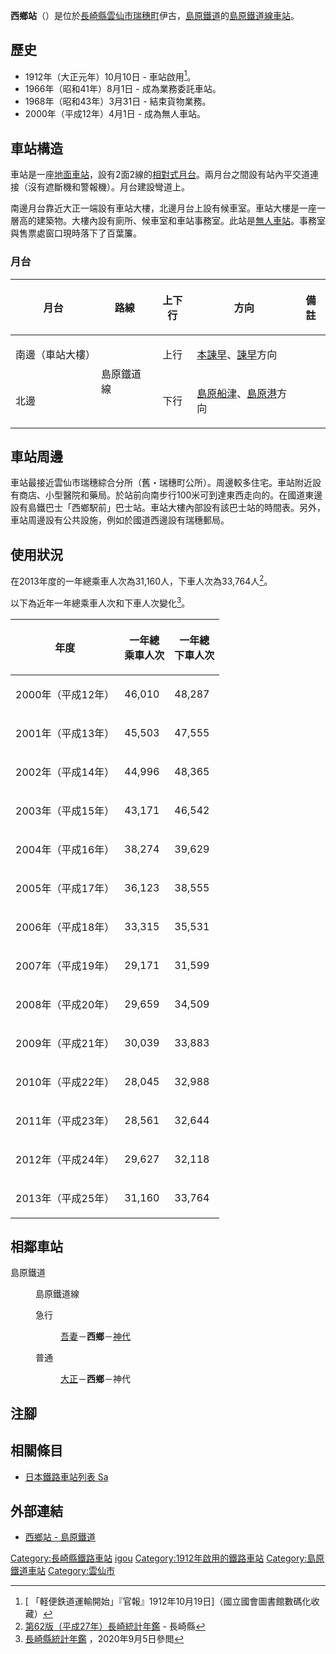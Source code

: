 {{NoteTA|G1=Transport
|T=zh-hans:西乡站 (日本);zh-hk:西鄉站 (日本);zh-tw:西鄉車站 (日本);
|1=zh-hans:西乡站;zh-hk:西鄉站;zh-tw:西鄉車站;
}}
{{Otheruseslist|日本長崎縣的島原鐵道島原鐵道線車站|中國深圳的深圳地下鐵羅寶線車站|西鄉站 (深圳)|位於中國陝西的陽安鐵路車站|西鄉站 (陝西)|位於日本福島縣，舊稱磐城西鄉站的東日本旅客鐵道（JR東日本）東北本線車站|新白河站|位於日本宮城縣的同名車站|仙北鐵道}}
{{Infobox station
|公司色 = yellow
|namecolour = black
|站名 = 西鄉
|圖片 = SaigoSt.jpg
|圖片說明 = 西鄉站（2007年3月）
|日文原名 = 西郷
|平假名 = さいごう
|羅馬拼音 = TAISHOU
|副站名 = 
|電報略號 = 
|所在地 = {{JPN}}[[長崎縣|長崎縣]][[雲仙市|雲仙市]][[瑞穗町_(長崎縣)|瑞穗町]]伊古
|座標 = {{coord|32|52|22.03|N|130|14|38.18|E|type:railwaystation_region:JP-24|display=inline,title}}
|車站構造 = [[地面車站|地面車站]]
|月台配置 = 2面2線
|啟用年月日 = 1912年（大正元年）10月10日
|廢站年月日 = 
|乘客人數 = 76*
|上下車人次 = 
|統計年度 = 2017
|轉車 = 
|全寬備註 = * 以全年總人次除當年度日數
|adjacent = {{Adjacent stations|system=島原鐵道|line=島原鐵道線|left=大正|right=神代|note-left=2.2km|note-mid=距離[[諫早站|諫早]]23.0km|note-right=2.5km}}
}}
'''西鄉站'''（{{jpn|j=西郷駅|hg=さいごうえき|rm=Saigou eki|f=y}}）是位於[[長崎縣|長崎縣]][[雲仙市|雲仙市]][[瑞穗町_(長崎縣)|瑞穗町]]伊古，[[島原鐵道|島原鐵道]]的[[島原鐵道線|島原鐵道線]][[鐵路車站|車站]]。

== 歷史 ==
* 1912年（大正元年）10月10日 - 車站啟用<ref>[{{NDLDC|2952163/7}} 「軽便鉄道運輸開始」『官報』1912年10月19日]（國立國會圖書館數碼化收藏）</ref>。
* 1966年（昭和41年）8月1日 - 成為業務委託車站。
* 1968年（昭和43年）3月31日 - 結束貨物業務。
* 2000年（平成12年）4月1日 - 成為無人車站。

== 車站構造 ==
車站是一座[[地面車站|地面車站]]，設有2面2線的[[相對式月台|相對式月台]]。兩月台之間設有站內平交道連接（沒有遮斷機和警報機）。月台建設彎道上。

南邊月台靠近大正一端設有車站大樓，北邊月台上設有候車室。車站大樓是一座一層高的建築物。大樓內設有廁所、候車室和車站事務室。此站是[[無人車站|無人車站]]。事務室與售票處窗口現時落下了百葉簾。

=== 月台 ===
{| class="wikitable"
!月台!!路線!!上下行!!方向!!備註
|-
!南邊（車站大樓）
|rowspan="2"|{{color|yellow|■}}島原鐵道線
| style="text-align:center" |上行
|[[本諫早站|本諫早]]、[[諫早站|諫早]]方向
|
|-
!北邊
| style="text-align:center" |下行
|[[島原船津站|島原船津]]、[[島原港站|島原港]]方向
|
|}

== 車站周邊 ==
車站最接近雲仙市瑞穗綜合分所（舊・瑞穗町公所）。周邊較多住宅。車站附近設有商店、小型醫院和藥局。於站前向南步行100米可到達東西走向的{{Translink|ja|国道251号|國道251號}}。在國道東邊設有島鐵巴士「西鄉駅前」巴士站。車站大樓內部設有該巴士站的時間表。另外，車站周邊設有公共設施，例如於國道西邊設有瑞穗郵局。

== 使用狀況 ==
在2013年度的一年總乘車人次為31,160人，下車人次為33,764人<ref>[https://www.pref.nagasaki.jp/bunrui/kenseijoho/toukeijoho/kankoubutsu/nenkan/219363.html 第62版（平成27年）長崎統計年鑑] {{Wayback|url=https://www.pref.nagasaki.jp/bunrui/kenseijoho/toukeijoho/kankoubutsu/nenkan/219363.html |date=20210117152621 }}{{ja icon}} - 長崎縣</ref>。

以下為近年一年總乘車人次和下車人次變化<ref>[https://www.pref.nagasaki.jp/bunrui/kenseijoho/toukeijoho/kankoubutsu/nenkan/  長崎縣統計年鑑 ] {{Wayback|url=https://www.pref.nagasaki.jp/bunrui/kenseijoho/toukeijoho/kankoubutsu/nenkan/ |date=20201027001847 }}{{ja icon}}，2020年9月5日參閲</ref>。
{| class="wikitable" style="text-align:right"
|-
!年度!!一年總<br />乘車人次!!一年總<br />下車人次
|-
|2000年（平成12年）||46,010||48,287
|-
|2001年（平成13年）||45,503||47,555
|-
|2002年（平成14年）||44,996||48,365
|-
|2003年（平成15年）||43,171||46,542
|-
|2004年（平成16年）||38,274||39,629
|-
|2005年（平成17年）||36,123||38,555
|-
|2006年（平成18年）||33,315||35,531
|-
|2007年（平成19年）||29,171||31,599
|-
|2008年（平成20年）||29,659||34,509
|-
|2009年（平成21年）||30,039||33,883
|-
|2010年（平成22年）||28,045||32,988
|-
|2011年（平成23年）||28,561||32,644
|-
|2012年（平成24年）||29,627||32,118
|-
|2013年（平成25年）||31,160||33,764
|}

== 相鄰車站 ==
; 島原鐵道
: {{color|yellow|■}}島原鐵道線
:急行
:: [[吾妻站|吾妻]]－'''西鄉'''－[[神代站_(長崎縣)|神代]]
:普通
:: [[大正站_(長崎縣)|大正]]－'''西鄉'''－神代
== 注腳 ==
{{Reflist}}
== 相關條目 ==
* [[日本鐵路車站列表_Sa|日本鐵路車站列表 Sa]]
== 外部連結 ==
* [https://www.shimatetsu.co.jp/area/detail/?id=11 西鄉站 - 島原鐵道] {{Wayback|url=https://www.shimatetsu.co.jp/area/detail/?id=11 |date=20220309011308 }}{{ja icon}}
{{島原鐵道線}}
{{DEFAULTSORT:Saigo}}
[[Category:長崎縣鐵路車站|Category:長崎縣鐵路車站]]
[[Category:日本鐵路車站_Sa|igou]]
[[Category:1912年啟用的鐵路車站|Category:1912年啟用的鐵路車站]]
[[Category:島原鐵道車站|Category:島原鐵道車站]]
[[Category:雲仙市|Category:雲仙市]]